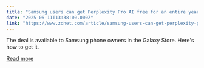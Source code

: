 ```yaml
---
title: "Samsung users can get Perplexity Pro AI free for an entire year - that's $240 off"
date: "2025-06-11T13:38:00.000Z"
link: "https://www.zdnet.com/article/samsung-users-can-get-perplexity-pro-ai-free-for-an-entire-year-thats-240-off/"
---
```


The deal is available to Samsung phone owners in the Galaxy Store. Here's how to get it.

[Read more](https://www.zdnet.com/article/samsung-users-can-get-perplexity-pro-ai-free-for-an-entire-year-thats-240-off/)
